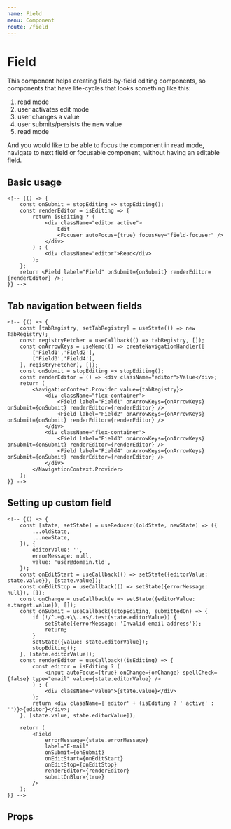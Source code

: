 ```yaml
---
name: Field
menu: Component
route: /field
---
```


# Field


This component helps creating field-by-field editing components,
so components that have life-cycles that looks something like this:

1. read mode
2. user activates edit mode
3. user changes a value
4. user submits/persists the new value
5. read mode

And you would like to be able to focus the component in read mode,
navigate to next field or focusable component, without having an editable field.

## Basic usage

    <!-- {() => {
        const onSubmit = stopEditing => stopEditing();
        const renderEditor = isEditing => {
            return isEditing ? (
                <div className="editor active">
                    Edit
                    <Focuser autoFocus={true} focusKey="field-focuser" />
                </div>
            ) : (
                <div className="editor">Read</div>
            );
        };
        return <Field label="Field" onSubmit={onSubmit} renderEditor={renderEditor} />;
    }} -->

<Playground>
    <div />
</Playground>

## Tab navigation between fields

    <!-- {() => {
        const [tabRegistry, setTabRegistry] = useState(() => new TabRegistry);
        const registryFetcher = useCallback(() => tabRegistry, []);
        const onArrowKeys = useMemo(() => createNavigationHandler([
            ['Field1','Field2'],
            ['Field3','Field4'],
        ], registryFetcher), []);
        const onSubmit = stopEditing => stopEditing();
        const renderEditor = () => <div className="editor">Value</div>;
        return (
            <NavigationContext.Provider value={tabRegistry}>
                <div className="flex-container">
                    <Field label="Field1" onArrowKeys={onArrowKeys} onSubmit={onSubmit} renderEditor={renderEditor} />
                    <Field label="Field2" onArrowKeys={onArrowKeys} onSubmit={onSubmit} renderEditor={renderEditor} />
                </div>
                <div className="flex-container">
                    <Field label="Field3" onArrowKeys={onArrowKeys} onSubmit={onSubmit} renderEditor={renderEditor} />
                    <Field label="Field4" onArrowKeys={onArrowKeys} onSubmit={onSubmit} renderEditor={renderEditor} />
                </div>
            </NavigationContext.Provider>
        );
    }} -->

<Playground>
    <div />
</Playground>

## Setting up custom field

    <!-- {() => {
        const [state, setState] = useReducer((oldState, newState) => ({
            ...oldState,
            ...newState,
        }), {
            editorValue: '',
            errorMessage: null,
            value: 'user@domain.tld',
        });
        const onEditStart = useCallback(() => setState({editorValue: state.value}), [state.value]);
        const onEditStop = useCallback(() => setState({errorMessage: null}), []);
        const onChange = useCallback(e => setState({editorValue: e.target.value}), []);
        const onSubmit = useCallback((stopEditing, submittedOn) => {
            if (!/^.+@.+\\..+$/.test(state.editorValue)) {
                setState({errorMessage: 'Invalid email address'});
                return;
            }
            setState({value: state.editorValue});
            stopEditing();
        }, [state.editorValue]);
        const renderEditor = useCallback((isEditing) => {
            const editor = isEditing ? (
                <input autoFocus={true} onChange={onChange} spellCheck={false} type="email" value={state.editorValue} />
            ) : (
                <div className="value">{state.value}</div>
            );
            return <div className={'editor' + (isEditing ? ' active' : '')}>{editor}</div>;
        }, [state.value, state.editorValue]);

        return (
            <Field
                errorMessage={state.errorMessage}
                label="E-mail"
                onSubmit={onSubmit}
                onEditStart={onEditStart}
                onEditStop={onEditStop}
                renderEditor={renderEditor}
                submitOnBlur={true}
            />
        );
    }} -->

<Playground>
    <div />
</Playground>

## Props

<Props of={Field} />
